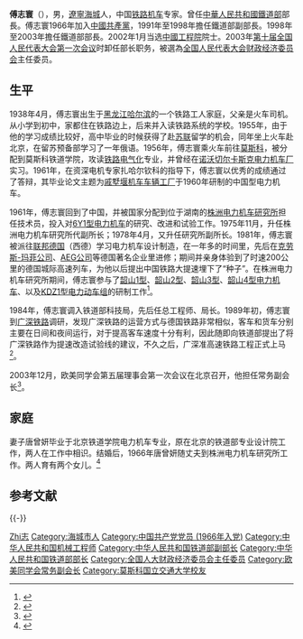 {{Infobox_officeholder
| name = 傅志寰
| image name = 
| width = 150px
| office = [[中华人民共和国铁道部|中华人民共和国铁道部]]部长
| term_start = 1998年3月17日
| term_end = 2003年3月17日
| premier = [[朱镕基|朱镕基]]
| predecessor   = [[韩杼滨|韩杼滨]]
| successor     = [[刘志军|刘志军]]
| Sex           = 男 
| party         = {{CPC}}
| Native place  =
| date of birth = 1938年4月11日
| date of death = 
| place of birth = [[遼寧|遼寧]][[海城市|海城]]
| place of death = 
| alma_mater = 莫斯科铁道学院
| educate = 
| past = 
}}
'''傅志寰'''（{{bd|1938年|4月11日|||F傅}}），男，[[遼寧|遼寧]][[海城市|海城]]人，中国[[铁路机车|铁路机车]]专家。曾任[[中華人民共和國鐵道部|中華人民共和國鐵道部]]部長。傅志寰1966年加入[[中國共產黨|中國共產黨]]，1991年至1998年擔任鐵道部副部長。1998年至2003年擔任鐵道部部長。2002年1月当选[[中國工程院|中國工程院]]院士。2003年[[第十届全国人民代表大会第一次会议|第十届全国人民代表大会第一次会议]]时卸任部长职务，被選為[[全国人民代表大会财政经济委员会|全国人民代表大会财政经济委员会]]主任委员。

==生平==
1938年4月，傅志寰出生于[[黑龙江省|黑龙江]][[哈尔滨市|哈尔滨]]的一个铁路工人家庭，父亲是火车司机。从小学到初中，家都住在铁路边上，后来并入读铁路系统的学校。1955年，由于他的学习成绩比较好，高中毕业的时候获得了赴[[苏联|苏联]]留学的机会，同年坐上火车赴北京，在留苏预备部学习了一年俄语。1956年，傅志寰乘火车前往[[莫斯科|莫斯科]]，被分配到莫斯科铁道学院，攻读[[电气化铁路|铁路电气化]]专业，并曾经在[[诺沃切尔卡斯克电力机车厂|诺沃切尔卡斯克电力机车厂]]实习。1961年，在资深电机专家扎哈尔钦科的指导下，傅志寰以优秀的成绩通过了答辩，其毕业论文主题为[[戚墅堰机车车辆厂|戚墅堰机车车辆工厂]]于1960年研制的中国型电力机车。

1961年，傅志寰回到了中国，并被国家分配到位于湖南的[[株洲电力机车研究所|株洲电力机车研究所]]担任技术员，投入对[[韶山1型电力机车|6Y1型电力机车]]的研究、改进和试验工作。1975年11月，升任株洲电力机车研究所代副所长；1978年4月，又升任研究所副所长。1981年，傅志寰被派往[[联邦德国|联邦德国]]（西德）学习电力机车设计制造，在一年多的时间里，先后在[[克劳斯-玛菲公司|克劳斯-玛菲公司]]、[[AEG|AEG公司]]等德国著名企业里进修；期间并亲身体验到了时速200公里的德国城际高速列车，为他以后提出中国铁路大提速埋下了“种子”。在株洲电力机车研究所期间，傅志寰参与了[[韶山1型电力机车|韶山1型]]、[[韶山2型电力机车|韶山2型]]、[[韶山3型電力機車|韶山3型]]、[[韶山4型电力机车|韶山4型电力机车]]、以及[[KDZ1型电力动车组|KDZ1型电力动车组]]的研制工作<ref>{{Cite book|title=中国知名企业家大辞典|last=袁宝华主编|first=|publisher=沈阳：辽宁人民出版社|year=1991年12月|isbn=7-205-02074-3|location=|pages=692}}</ref>。

1984年，傅志寰调入铁道部科技局，先后任总工程师、局长。1989年初，傅志寰到[[广深铁路|广深铁路]]调研，发现广深铁路的运营方式与德国铁路非常相似，客车和货车分别主要在日间和夜间运行，对于提高客车速度十分有利，因此随即向铁道部提出了将广深铁路作为提速改造试验线的建议，不久之后，广深准高速铁路工程正式上马<ref>{{Cite book|title=中国共产党历届中央委员大辞典 1921-2003|last=中共中央组织部，中共中央党史研究室编|first=|publisher=北京：中共党史出版社|year=2004年11月|isbn=7-80136-946-7|location=|pages=149}}</ref>。

2003年12月，欧美同学会第五届理事会第一次会议在北京召开，他担任常务副会长<ref>{{Cite book|title=欧美同学会简史 1913-2013|last=欧美同学会·中国留学人员联谊会著|publisher=北京：[[华文出版社|华文出版社]]|year=2014.01|isbn=978-7-5075-3903-5|pages=209}}</ref>。

== 家庭 ==
妻子唐曾妍毕业于北京铁道学院电力机车专业，原在北京的铁道部专业设计院工作，两人在工作中相识。结婚后，1966年唐曾妍随丈夫到株洲电力机车研究所工作。两人育有两个女儿。<ref>{{Cite web|url=http://www.zzemt.csrzic.com/g449/s1143/t896.aspx|title=傅志寰：难忘的田心|archiveurl=https://web.archive.org/web/20200526061435/http://www.zzemt.csrzic.com/g449/s1143/t896.aspx|archivedate=2020-05-26|work=|date=2019-03-04|accessdate=2020-05-26|dead-url=no}}</ref>

== 参考文献 ==
{{reflist}}

{{-}}
{{start box}}
{{s-before|[[韓杼濱|韓杼濱]]}}
{{s-title|[[中華人民共和國鐵道部|中華人民共和國鐵道部]]部長|1998年－2003年}}
{{s-after|[[劉志軍|劉志軍]]}}
{{end box}}

{{中国工程院工程管理学部院士}}
{{中华人民共和国铁道部部长}}
{{Navboxes 
| title  = 傅志寰在[[中华人民共和国国务院|中华人民共和国国务院]]的职务
| list1  =
{{第9届国务院|部门首长}}
}}
{{Navboxes
| title  = 傅志寰在[[欧美同学会|欧美同学会]]的职务
| list1  =
{{欧美同学会第五届理事会}}
{{欧美同学会第六届理事会}}
}}

{{Authority control}}
{{DEFAULTSORT:Fu傅}}
[[Category:傅姓|Zhi志]]
[[Category:海城市人|Category:海城市人]]
[[Category:中国共产党党员_(1966年入党)|Category:中国共产党党员 (1966年入党)]]
[[Category:中华人民共和国机械工程师|Category:中华人民共和国机械工程师]]
[[Category:中华人民共和国铁道部副部长|Category:中华人民共和国铁道部副部长]]
[[Category:中华人民共和国铁道部部长|Category:中华人民共和国铁道部部长]]
[[Category:全国人大财政经济委员会主任委员|Category:全国人大财政经济委员会主任委员]]
[[Category:欧美同学会常务副会长|Category:欧美同学会常务副会长]]
[[Category:莫斯科国立交通大学校友|Category:莫斯科国立交通大学校友]]